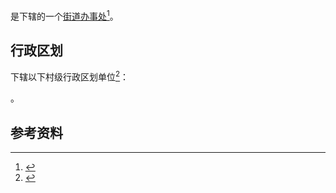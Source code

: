 {{中国乡级行政区|43/07/81/005/000}}

'''{{PAGENAMEBASE}}'''是{{PRC admin/fullname|43/07/81/005/000|3}}下辖的一个[[街道办事处|街道办事处]]<ref>{{PRC admin/ref sgc|{{PRC admin/parent|43/07/81/005/000}}}}</ref>。

== 行政区划 ==
{{PAGENAMEBASE}}下辖以下村级行政区划单位<ref>{{PRC admin/ref sgc|43/07/81/005/000}}</ref>：

{{PRC admin/children|43/07/81/005/000}}。

== 参考资料 ==
{{reflist}}

{{湖南行政区划小作品}}
{{PRC admin/navcat|43/07/81/005/000}}